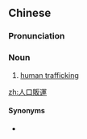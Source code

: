 {{also|人口贩运}}
==Chinese==
{{zh-forms|s=人口贩运|type=22}}

===Pronunciation===
{{zh-pron
|m=rénkǒu fànyùn
|c=jan4 hau2 faan3 wan6
|cat=n
}}

===Noun===
{{zh-noun}}

# [[human trafficking]]

[[zh:人口販運]]

====Synonyms====
* {{zh-l|人口販賣}}